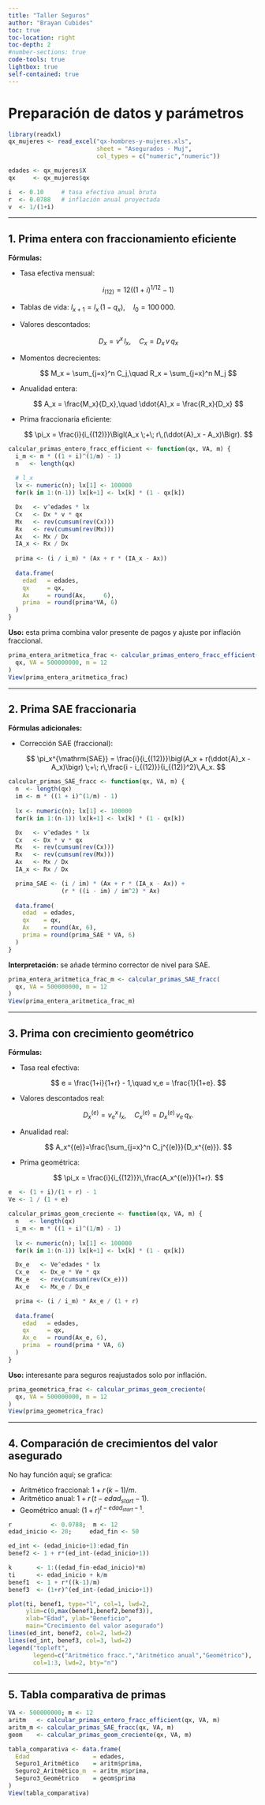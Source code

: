 ```yaml
---
title: "Taller Seguros"
author: "Brayan Cubides"
toc: true
toc-location: right
toc-depth: 2
#number-sections: true
code-tools: true
lightbox: true
self-contained: true   
---
```


# Preparación de datos y parámetros

```r

library(readxl)
qx_mujeres <- read_excel("qx-hombres-y-mujeres.xls",
                         sheet = "Asegurados - Muj",
                         col_types = c("numeric","numeric"))

edades <- qx_mujeres$X
qx     <- qx_mujeres$qx

i  <- 0.10     # tasa efectiva anual bruta
r  <- 0.0788   # inflación anual proyectada
v  <- 1/(1+i)
```

---

## 1. Prima entera con fraccionamiento eficiente

**Fórmulas:**

* Tasa efectiva mensual:

  $$
    i_{(12)} = 12\bigl((1+i)^{1/12}-1\bigr)
  $$
* Tablas de vida:
  $\displaystyle l_{x+1} = l_x\,(1 - q_x),\quad l_0 = 100\,000.$
* Valores descontados:

  $$
    D_x = v^x\,l_x,\quad C_x = D_x\,v\,q_x
  $$
* Momentos decrecientes:

  $$
    M_x = \sum_{j=x}^n C_j,\quad R_x = \sum_{j=x}^n M_j
  $$
* Anualidad entera:

  $$
    A_x = \frac{M_x}{D_x},\quad \ddot{A}_x = \frac{R_x}{D_x}
  $$
* Prima fraccionaria eficiente:

  $$
    \pi_x = \frac{i}{i_{(12)}}\Bigl(A_x \;+\; r\,(\ddot{A}_x - A_x)\Bigr).
  $$

```r
calcular_primas_entero_fracc_efficient <- function(qx, VA, m) {
  i_m <- m * ((1 + i)^(1/m) - 1)
  n   <- length(qx)
  
  # l_x
  lx <- numeric(n); lx[1] <- 100000
  for(k in 1:(n-1)) lx[k+1] <- lx[k] * (1 - qx[k])

  Dx   <- v^edades * lx
  Cx   <- Dx * v * qx
  Mx   <- rev(cumsum(rev(Cx)))
  Rx   <- rev(cumsum(rev(Mx)))
  Ax   <- Mx / Dx
  IA_x <- Rx / Dx
  
  prima <- (i / i_m) * (Ax + r * (IA_x - Ax))
  
  data.frame(
    edad   = edades,
    qx     = qx,
    Ax     = round(Ax,     6),
    prima  = round(prima*VA, 6)
  )
}
```

**Uso:** esta prima combina valor presente de pagos y ajuste por inflación fraccional.

```r
prima_entera_aritmetica_frac <- calcular_primas_entero_fracc_efficient(
  qx, VA = 500000000, m = 12
)
View(prima_entera_aritmetica_frac)
```

---

## 2. Prima SAE fraccionaria

**Fórmulas adicionales:**

* Corrección SAE (fraccional):

  $$
    \pi_x^{\mathrm{SAE}} 
      = \frac{i}{i_{(12)}}\bigl(A_x + r(\ddot{A}_x - A_x)\bigr)
      \;+\; r\,\frac{i - i_{(12)}}{i_{(12)}^2}\,A_x.
  $$

```r
calcular_primas_SAE_fracc <- function(qx, VA, m) {
  n  <- length(qx)
  im <- m * ((1 + i)^(1/m) - 1)
  
  lx <- numeric(n); lx[1] <- 100000
  for(k in 1:(n-1)) lx[k+1] <- lx[k] * (1 - qx[k])

  Dx   <- v^edades * lx
  Cx   <- Dx * v * qx
  Mx   <- rev(cumsum(rev(Cx)))
  Rx   <- rev(cumsum(rev(Mx)))
  Ax   <- Mx / Dx
  IA_x <- Rx / Dx

  prima_SAE <- (i / im) * (Ax + r * (IA_x - Ax)) +
               (r * ((i - im) / im^2) * Ax)
  
  data.frame(
    edad  = edades,
    qx    = qx,
    Ax    = round(Ax, 6),
    prima = round(prima_SAE * VA, 6)
  )
}
```

**Interpretación:** se añade término corrector de nivel para SAE.

```r
prima_entera_aritmetica_frac_m <- calcular_primas_SAE_fracc(
  qx, VA = 500000000, m = 12
)
View(prima_entera_aritmetica_frac_m)
```

---

## 3. Prima con crecimiento geométrico

**Fórmulas:**

* Tasa real efectiva:

  $$
    e = \frac{1+i}{1+r} - 1,\quad v_e = \frac{1}{1+e}.
  $$
* Valores descontados real:

  $$
    D_x^{(e)}=v_e^x\,l_x,\quad C_x^{(e)}=D_x^{(e)}\,v_e\,q_x.
  $$
* Anualidad real:

  $$
    A_x^{(e)}=\frac{\sum_{j=x}^n C_j^{(e)}}{D_x^{(e)}}.
  $$
* Prima geométrica:

  $$
    \pi_x = \frac{i}{i_{(12)}}\,\frac{A_x^{(e)}}{1+r}.
  $$

```r
e  <- (1 + i)/(1 + r) - 1
Ve <- 1 / (1 + e)

calcular_primas_geom_creciente <- function(qx, VA, m) {
  n   <- length(qx)
  i_m <- m * ((1 + i)^(1/m) - 1)
  
  lx <- numeric(n); lx[1] <- 100000
  for(k in 1:(n-1)) lx[k+1] <- lx[k] * (1 - qx[k])

  Dx_e   <- Ve^edades * lx
  Cx_e   <- Dx_e * Ve * qx
  Mx_e   <- rev(cumsum(rev(Cx_e)))
  Ax_e   <- Mx_e / Dx_e

  prima <- (i / i_m) * Ax_e / (1 + r)
  
  data.frame(
    edad   = edades,
    qx     = qx,
    Ax_e   = round(Ax_e, 6),
    prima  = round(prima * VA, 6)
  )
}
```

**Uso:** interesante para seguros reajustados solo por inflación.

```r
prima_geometrica_frac <- calcular_primas_geom_creciente(
  qx, VA = 500000000, m = 12
)
View(prima_geometrica_frac)
```

---

## 4. Comparación de crecimientos del valor asegurado

No hay función aquí; se grafica:

* Aritmético fraccional: $1 + r\,(k-1)/m$.
* Aritmético anual: $1 + r\,(t-edad_{start}-1)$.
* Geométrico anual: $(1+r)^{t-edad_{start}-1}$.

```r
r           <- 0.0788;  m <- 12
edad_inicio <- 20;     edad_fin <- 50

ed_int <- (edad_inicio+1):edad_fin
benef2 <- 1 + r*(ed_int-(edad_inicio+1))

k       <- 1:((edad_fin-edad_inicio)*m)
ti      <- edad_inicio + k/m
benef1  <- 1 + r*((k-1)/m)
benef3  <- (1+r)^(ed_int-(edad_inicio+1))

plot(ti, benef1, type="l", col=1, lwd=2,
     ylim=c(0,max(benef1,benef2,benef3)),
     xlab="Edad", ylab="Beneficio",
     main="Crecimiento del valor asegurado")
lines(ed_int, benef2, col=2, lwd=2)
lines(ed_int, benef3, col=3, lwd=2)
legend("topleft",
       legend=c("Aritmético fracc.","Aritmético anual","Geométrico"),
       col=1:3, lwd=2, bty="n")
```

---

## 5. Tabla comparativa de primas

```r
VA <- 500000000; m <- 12
aritm   <- calcular_primas_entero_fracc_efficient(qx, VA, m)
aritm_m <- calcular_primas_SAE_fracc(qx, VA, m)
geom    <- calcular_primas_geom_creciente(qx, VA, m)

tabla_comparativa <- data.frame(
  Edad                  = edades,
  Seguro1_Aritmético    = aritm$prima,
  Seguro2_Aritmético_m  = aritm_m$prima,
  Seguro3_Geométrico    = geom$prima
)
View(tabla_comparativa)
```

